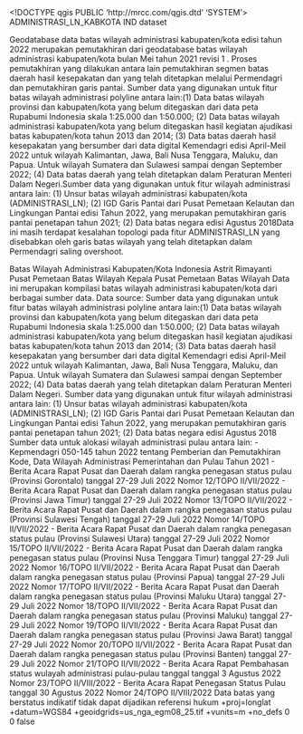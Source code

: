<!DOCTYPE qgis PUBLIC 'http://mrcc.com/qgis.dtd' 'SYSTEM'>
<qgis version="3.36.3-Maidenhead">
  <identifier>ADMINISTRASI_LN_KABKOTA</identifier>
  <parentidentifier></parentidentifier>
  <language>IND</language>
  <type>dataset</type>
  <title>ADMINISTRASI_LN_KABKOTA</title>
  <abstract>Geodatabase data batas wilayah administrasi kabupaten/kota edisi tahun 2022 merupakan pemutakhiran dari geodatabase batas wilayah administrasi kabupaten/kota bulan Mei tahun 2021 revisi 1 . Proses pemutakhiran yang dilakukan antara lain pemutakhiran segmen batas daerah hasil kesepakatan dan yang telah ditetapkan melalui Permendagri dan pemutakhiran garis pantai. Sumber data yang digunakan untuk fitur batas wilayah administrasi polyline antara lain:(1) Data batas wilayah provinsi dan kabupaten/kota yang belum ditegaskan dari data peta Rupabumi Indonesia skala 1:25.000 dan 1:50.000; (2) Data batas wilayah administrasi kabupaten/kota yang belum ditegaskan hasil kegiatan ajudikasi batas kabupaten/kota tahun 2013 dan 2014; (3) Data batas daerah hasil kesepakatan yang bersumber dari data digital Kemendagri edisi April-Meil 2022 untuk wilayah Kalimantan, Jawa, Bali Nusa Tenggara, Maluku, dan Papua. Untuk wilayah Sumatera dan Sulawesi sampai dengan September 2022; (4) Data batas daerah yang telah ditetapkan dalam Peraturan Menteri Dalam Negeri.Sumber data yang digunakan untuk fitur wilayah administrasi antara lain: (1) Unsur batas wilayah administrasi kabupaten/kota (ADMINISTRASI_LN); (2) IGD Garis Pantai dari Pusat Pemetaan Kelautan dan Lingkungan Pantai edisi Tahun 2022, yang merupakan pemutakhiran garis pantai penetapan tahun 2021; (2) Data batas negara edisi Agustus 2018Data ini masih terdapat kesalahan topologi pada fitur ADMINISTRASI_LN yang disebabkan oleh garis batas wilayah yang telah ditetapkan dalam Permendagri saling overshoot.

</abstract>
  <keywords vocabulary="Search keys">
    <keyword>Batas Wilayah Administrasi Kabupaten/Kota Indonesia</keyword>
  </keywords>
  <contact>
    <name>Astrit Rimayanti</name>
    <organization>Pusat Pemetaan Batas Wilayah</organization>
    <position>Kepala Pusat Pemetaan Batas Wilayah</position>
    <voice></voice>
    <fax></fax>
    <email></email>
    <role></role>
  </contact>
  <links/>
  <history>Data ini merupakan kompilasi batas wilayah administrasi kabupaten/kota dari berbagai sumber data.</history>
  <history>Data source: Sumber data yang digunakan untuk fitur batas wilayah administrasi polyline antara lain:(1) Data batas wilayah provinsi dan kabupaten/kota yang belum ditegaskan dari data peta Rupabumi Indonesia skala 1:25.000 dan 1:50.000; (2) Data batas wilayah administrasi kabupaten/kota yang belum ditegaskan hasil kegiatan ajudikasi batas kabupaten/kota tahun 2013 dan 2014; (3) Data batas daerah hasil kesepakatan yang bersumber dari data digital Kemendagri edisi April-Meil 2022 untuk wilayah Kalimantan, Jawa, Bali Nusa Tenggara, Maluku, dan Papua. Untuk wilayah Sumatera dan Sulawesi sampai dengan September 2022; (4) Data batas daerah yang telah ditetapkan dalam Peraturan Menteri Dalam Negeri. Sumber data yang digunakan untuk fitur wilayah administrasi antara lain: (1) Unsur batas wilayah administrasi kabupaten/kota (ADMINISTRASI_LN); (2) IGD Garis Pantai dari Pusat Pemetaan Kelautan dan Lingkungan Pantai edisi Tahun 2022, yang merupakan pemutakhiran garis pantai penetapan tahun 2021; (2) Data batas negara edisi Agustus 2018 Sumber data untuk alokasi wilayah administrasi pulau antara lain: - Kepmendagri 050-145 tahun 2022 tentang Pemberian dan Pemutakhiran Kode, Data Wilayah Administrasi Pemerintahan dan Pulau Tahun 2021 - Berita Acara Rapat Pusat dan Daerah dalam rangka penegasan status pulau (Provinsi Gorontalo) tanggal 27-29 Juli 2022 Nomor 12/TOPO II/VII/2022 - Berita Acara Rapat Pusat dan Daerah dalam rangka penegasan status pulau (Provinsi Jawa Timur) tanggal 27-29 Juli 2022 Nomor 13/TOPO II/VII/2022 - Berita Acara Rapat Pusat dan Daerah dalam rangka penegasan status pulau (Provinsi Sulawesi Tengah) tanggal 27-29 Juli 2022 Nomor 14/TOPO II/VII/2022 - Berita Acara Rapat Pusat dan Daerah dalam rangka penegasan status pulau (Provinsi Sulawesi Utara) tanggal 27-29 Juli 2022 Nomor 15/TOPO II/VII/2022 - Berita Acara Rapat Pusat dan Daerah dalam rangka penegasan status pulau (Provinsi Nusa Tenggara Timur) tanggal 27-29 Juli 2022 Nomor 16/TOPO II/VII/2022 - Berita Acara Rapat Pusat dan Daerah dalam rangka penegasan status pulau (Provinsi Papua) tanggal 27-29 Juli 2022 Nomor 17/TOPO II/VII/2022 - Berita Acara Rapat Pusat dan Daerah dalam rangka penegasan status pulau (Provinsi Maluku Utara) tanggal 27-29 Juli 2022 Nomor 18/TOPO II/VII/2022 - Berita Acara Rapat Pusat dan Daerah dalam rangka penegasan status pulau (Provinsi Maluku) tanggal 27-29 Juli 2022 Nomor 19/TOPO II/VII/2022 - Berita Acara Rapat Pusat dan Daerah dalam rangka penegasan status pulau (Provinsi Jawa Barat) tanggal 27-29 Juli 2022 Nomor 20/TOPO II/VII/2022 - Berita Acara Rapat Pusat dan Daerah dalam rangka penegasan status pulau (Provinsi Banten) tanggal 27-29 Juli 2022 Nomor 21/TOPO II/VII/2022 - Berita Acara Rapat Pembahasan status wulayah administrasi pulau-pulau tanggal tanggal 3 Agustus 2022 Nomor 23/TOPO II/VIII/2022 - Berita Acara Rapat Penegasan Status Pulau tanggal 30 Agustus 2022 Nomor 24/TOPO II/VIII/2022</history>
  <dates>
    <date value="2022-09-21T00:00:00" type="Revised"/>
  </dates>
  <fees></fees>
  <constraints type="Limitations of use">Data batas yang berstatus indikatif tidak dapat dijadikan referensi hukum</constraints>
  <encoding></encoding>
  <crs>
    <spatialrefsys nativeFormat="Wkt">
      <wkt></wkt>
      <proj4>+proj=longlat +datum=WGS84 +geoidgrids=us_nga_egm08_25.tif +vunits=m +no_defs</proj4>
      <srsid>0</srsid>
      <srid>0</srid>
      <authid></authid>
      <description></description>
      <projectionacronym></projectionacronym>
      <ellipsoidacronym></ellipsoidacronym>
      <geographicflag>false</geographicflag>
    </spatialrefsys>
  </crs>
  <extent>
    <spatial maxz="0" minx="95.27240500000000623" maxx="141.00273500000000126" miny="-10.29284999999999961" minz="0" maxy="5.61196499999999965" dimensions="2" crs="EPSG:4326"/>
    <temporal>
      <period>
        <start></start>
        <end></end>
      </period>
    </temporal>
  </extent>
</qgis>
